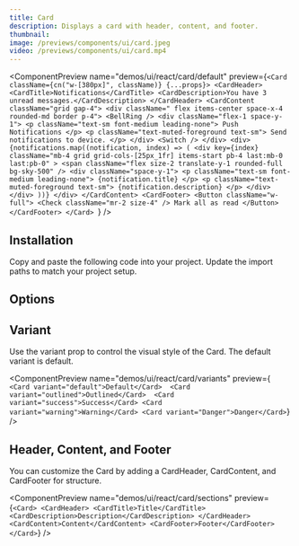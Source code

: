 ```yaml
---
title: Card
description: Displays a card with header, content, and footer.
thumbnail:
image: /previews/components/ui/card.jpeg
video: /previews/components/ui/card.mp4
---
```


<ComponentPreview
  name="demos/ui/react/card/default"
  preview={`<Card className={cn("w-[380px]", className)} {...props}>
  <CardHeader>
    <CardTitle>Notifications</CardTitle>
    <CardDescription>You have 3 unread messages.</CardDescription>
  </CardHeader>
  <CardContent className="grid gap-4">
    <div className=" flex items-center space-x-4 rounded-md border p-4">
      <BellRing />
      <div className="flex-1 space-y-1">
        <p className="text-sm font-medium leading-none">
          Push Notifications
        </p>
        <p className="text-muted-foreground text-sm">
          Send notifications to device.
        </p>
      </div>
      <Switch />
    </div>
    <div>
      {notifications.map((notification, index) => (
        <div
          key={index}
          className="mb-4 grid grid-cols-[25px_1fr] items-start pb-4 last:mb-0 last:pb-0"
        >
          <span className="flex size-2 translate-y-1 rounded-full bg-sky-500" />
          <div className="space-y-1">
            <p className="text-sm font-medium leading-none">
              {notification.title}
            </p>
            <p className="text-muted-foreground text-sm">
              {notification.description}
            </p>
          </div>
        </div>
      ))}
    </div>
  </CardContent>
  <CardFooter>
    <Button className="w-full">
      <Check className="mr-2 size-4" /> Mark all as read
    </Button>
  </CardFooter>
</Card>
`}
/>

## Installation

<Steps>
  <Step>Copy and paste the following code into your project.</Step>
  <ComponentSource
    name={["ui/react/card"]}
    extension={["tsx"]}
  />
  <Step>Update the import paths to match your project setup.</Step>
</Steps>

## Options

## Variant

Use the variant prop to control the visual style of the Card. The default variant is default.

<ComponentPreview
  name="demos/ui/react/card/variants"
  preview={`
<Card variant="default">Default</Card> 
<Card variant="outlined">Outlined</Card> 
<Card variant="success">Success</Card>
<Card variant="warning">Warning</Card>
<Card variant="Danger">Danger</Card>`}
/>

## Header, Content, and Footer

You can customize the Card by adding a CardHeader, CardContent, and CardFooter for structure.

<ComponentPreview
  name="demos/ui/react/card/sections"
  preview={`<Card>
  <CardHeader>
    <CardTitle>Title</CardTitle>
    <CardDescription>Description</CardDescription>
  </CardHeader> 
  <CardContent>Content</CardContent>
  <CardFooter>Footer</CardFooter>
</Card>`}
/>
